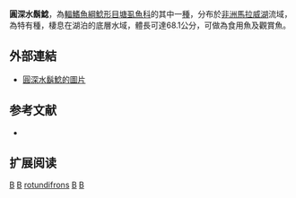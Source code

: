 {{Speciesbox 
| taxon = Bathyclarias rotundifrons
| status = LC
| status_system = IUCN3.1
| authority = [[Jackson|Jackson]], 1959
| synonyms = *''Dinotopterus rotundifrons''<br /><small>Jackson, 1959</small>
}}
'''圓深水鬍鯰'''，為[[輻鰭魚綱|輻鰭魚綱]][[鯰形目|鯰形目]][[塘虱魚科|塘虱魚科]]的其中一[[種|種]]，分布於[[非洲|非洲]][[馬拉威湖|馬拉威湖]]流域，為特有種，棲息在湖泊的底層水域，體長可達68.1公分，可做為食用魚及觀賞魚。

==外部連結==
*[http://fishbase.org/Photos/ThumbnailsSummary.php?ID=8375 圓深水鬍鯰的圖片] {{Wayback|url=http://fishbase.org/Photos/ThumbnailsSummary.php?ID=8375 |date=20160305134839 }}

==参考文献==
*{{FishBase_species|genus=Bathyclarias|species=rotundifrons|year=2012|month=3}}

== 扩展阅读 ==
{{refbegin}}
{{wikispecies-inline|Bathyclarias rotundifrons|圓深水鬍鯰}}
{{refend}}
{{Taxonbar|from=Q3232043}}

[[Category:食用魚|B]]
[[Category:觀賞魚|B]]
[[Category:深水鬍鯰屬|rotundifrons]]
[[Category:非洲魚類|B]]
[[Category:1959年描述的魚類|B]]